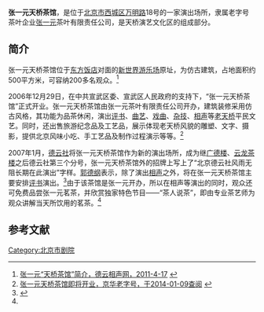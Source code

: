 '''张一元天桥茶馆'''，是位于[[北京市|北京市]][[西城区|西城区]][[万明路|万明路]]18号的一家演出场所，隶属老字号茶叶企业[[张一元|张一元]]茶叶有限责任公司，是天桥演艺文化区的组成部分。

==简介==
张一元天桥茶馆位于[[北京东方饭店|东方饭店]]对面的[[新世界游乐场|新世界游乐场]]原址，为仿古建筑，占地面积约500平方米，可容纳200多名观众。<ref name=jianjie>[http://www.guodegang.org/bbs/portal.php?mod=view&aid=17 张一元“天桥茶馆”简介，德云相声网，2011-4-17] {{webarchive|url=https://web.archive.org/web/20140109164409/http://www.guodegang.org/bbs/portal.php?mod=view&aid=17 |date=2014-01-09 }}</ref>

2006年12月29日，在中共宣武区委、宣武区人民政府的支持下，“张一元天桥茶馆”正式开业。张一元天桥茶馆由张一元茶叶有限责任公司开办，建筑装修采用仿古风格，其功能为品茶休闲，演出[[评书|评书]]、[[曲艺|曲艺]]、[[戏曲|戏曲]]、[[杂技|杂技]]、[[相声|相声]]等[[北京天桥|老天桥]]平民文艺。同时，还出售旅游纪念品及工艺品，展示体现老天桥风貌的雕塑、文字、摄影，提供北京风味小吃、手工艺品及制作过程演示等等。<ref name=jhlzh>[http://www.beijing.gov.cn/jhlzh/lzh/ggxx/lzhrz/lzhtg/t711344.htm 张一元天桥茶馆即将开业，京华老字号，于2014-01-09查阅] {{webarchive|url=https://web.archive.org/web/20110828213552/http://www.beijing.gov.cn/jhlzh/lzh/ggxx/lzhrz/lzhtg/t711344.htm |date=2011-08-28 }}</ref>

2007年1月，[[德云社|德云社]]将张一元天桥茶馆作为新的演出场所，成为继[[广德楼|广德楼]]、[[大观园|云龙茶楼]]之后德云社第三个分号，张一元天桥茶馆外的招牌上写上了“北京德云社风雨无阻长期在此演出”字样。[[郭德纲|郭德纲]]表示，除了演出[[相声|相声]]之外，将在张一元天桥茶馆主要安排[[评书|评书]]演出。<ref>{{Cite web |url=http://ent.qq.com/a/20070122/000008.htm |title=张一元天桥茶馆开辟新地 德云社新店打出说书牌，腾讯网，2007年01月22日 |access-date=2014年1月9日 |archive-date=2014年1月9日 |archive-url=https://web.archive.org/web/20140109165142/http://ent.qq.com/a/20070122/000008.htm }}</ref>由于该茶馆是张一元开办，所以在相声等演出的同时，观众还可免费品尝张一元茗茶，并欣赏独家特色节目——“茶人说茶”，即由专业茶艺师为观众讲解当天所饮用的茗茶。<ref name=jianjie/>

==参考文献==
{{reflist}}

[[Category:北京市剧院|Category:北京市剧院]]